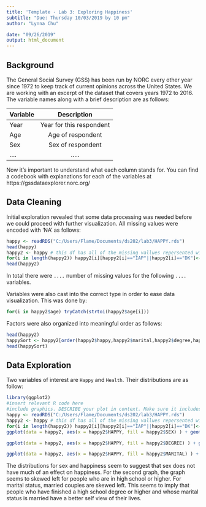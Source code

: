 ```yaml
---
title: 'Template - Lab 3: Exploring Happiness'
subtitle: "Due: Thursday 10/03/2019 by 10 pm"
author: "Lynna Chu"

date: "09/26/2019"
output: html_document
---
```



## Background

The General Social Survey (GSS) has been run by NORC every other year since 1972 to keep track of current opinions across the United States. We are working with an excerpt of the dataset that covers years 1972 to 2016. The variable names along with a brief description are as follows: 

| Variable      | Description   |    
| ------------- |:-------------:| 
| Year          | Year for this respondent | 
| Age           | Age of respondent | 
| Sex           | Sex of respondent     | 
|....           | .....      | 

Now it's important to understand what each column stands for. You can find a codebook with explanations for each of the variables at https://gssdataexplorer.norc.org/

## Data Cleaning 

Initial exploration revealed that some data processing was needed before we could proceed with further visualization. All missing values were encoded with 'NA' as follows:
```r
happy <- readRDS("C:/Users/Flame/Documents/ds202/lab3/HAPPY.rds")
head(happy)
happy2 <- happy # this df has all of the missing vallues repersented with the same char
for(i in length(happy2)) happy2[i][happy2[i]=="IAP"||happy2[i]=="DK"]<- "NA"
head(happy2)
```

In total there were `....` number of missing values for the following `....` variables. 

Variables were also cast into the correct type in order to ease data visualization. This was done by:
```r
for(i in happy2$age) tryCatch(strtoi(happy2$age[i]))
```

Factors were also organized into meaningful order as follows: 
```r
head(happy2)
happySort <- happy2[order(happy2$happy,happy2$marital,happy2$degree,happy2$health,happy2$finrela,happy2$sex,happy2$age,happy2$year),]
head(happySort)
```


## Data Exploration 

Two variables of interest are `Happy` and `Health`. Their distributions are as follow: 
```r
library(ggplot2)
#insert relevant R code here
#include graphics. DESCRIBE your plot in context. Make sure it includes axis labels and appropriate title. 
happy <- readRDS("C:/Users/Flame/Documents/ds202/lab3/HAPPY.rds")
happy2 <- happy # this df has all of the missing vallues repersented with the same char
for(i in length(happy2)) happy2[i][happy2[i]=="IAP"||happy2[i]=="DK"]<- "NA"
ggplot(data = happy2, aes(x = happy2$HAPPY, fill = happy2$SEX) ) + geom_bar(position = position_dodge()) +xlab("Happiness") + ylab("Count of people") + ggtitle("Count of happiness of men and women") + labs(fill = "Sex")

ggplot(data = happy2, aes(x = happy2$HAPPY, fill = happy2$DEGREE) ) + geom_bar(position = position_dodge()) +xlab("Happiness") + ylab("Count of people") + ggtitle("Count of happiness by highest degree achieved") + labs(fill = "Degree Type")

ggplot(data = happy2, aes(x = happy2$HAPPY, fill = happy2$MARITAL) ) + geom_bar(position = position_dodge()) +xlab("Happiness") + ylab("Count of people") + ggtitle("Count of happiness by martial status") + labs(fill = "Marital Status")
```

The distributions for sex and happiness seem to suggest that sex does not have much of an effect on happiness. For the second graph, the graph seems to skewed left for people who are in high school or higher. For marital status, married couples are skewed left. This seems to imply that people who have finished a high school degree or higher and whose marital status is married have a better self view of their lives. 




